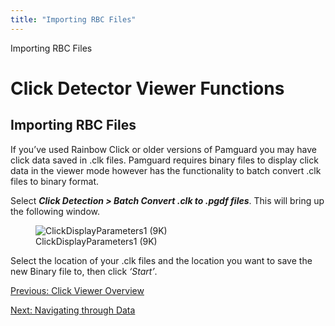 ```yaml
---
title: "Importing RBC Files"
---
```

Importing RBC Files  

Click Detector Viewer Functions
===============================

Importing RBC Files
-------------------

If you've used Rainbow Click or older versions of Pamguard you may have click data saved in .clk files. Pamguard requires binary files to display click data in the viewer mode however has the functionality to batch convert .clk files to binary format.

Select **_Click Detection > Batch Convert .clk to .pgdf files_**. This will bring up the following window.

  
  
![ClickDisplayParameters1 (9K)](images/ConvertingRainbowClickFiles.png)  
  

Select the location of your .clk files and the location you want to save the new Binary file to, then click _'Start'_.

  
  

[Previous: Click Viewer Overview](offline_Overview.html)

[Next: Navigating through Data](offline_Navigating.html)